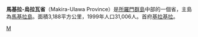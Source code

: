 {{Infobox settlement
|name=馬基拉-烏拉瓦省
|settlement_type=省
|image_skyline      =
|image_caption       =
|image_flag         = Flag Makira and Ulawa.png
|image_map          = Solomon Islands-Makira.png
|map_caption        = 在所罗门群岛的位置
|subdivision_type=国家
|subdivision_name   = {{flag|Solomon Islands}}
|subdivision_type1=首府
|subdivision_name1=[[基拉基拉|基拉基拉]]
|leader_title       = Premier
|leader_name        = 
|area_total_km2         = 3188
|population_as_of   = 2009
|population_total   =40,419
|population_density_km2 = 12.7
|timezone           = +11
|utc_offset         = +11
|coordinates        = {{coord|10|26|S|161|52|E|region:SB|display=it}}
|footnotes          = 
}}
'''馬基拉-烏拉瓦省'''（Makira-Ulawa Province）是[[所羅門群島|所羅門群島]]中部的一個省，主島為[[馬基拉島|馬基拉島]]。面積3,188平方公里，1999年人口31,006人。首府[[基拉基拉|基拉基拉]]。

{{索羅門群島行政區劃}}
{{所罗门群岛行政区划小作品}}
[[Category:所罗门群岛省份|M]]
